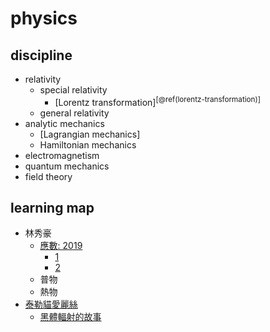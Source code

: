 # physics

## discipline

- relativity
  - special relativity
    - [Lorentz transformation]^[\@ref(lorentz-transformation)]^
  - general relativity
- analytic mechanics
  - [Lagrangian mechanics]
  - Hamiltonian mechanics
- electromagnetism
- quantum mechanics
- field theory

::: {show-in="html"}

## learning map

- 林秀豪
  - [應數: 2019](https://www.youtube.com/playlist?list=PLS0SUwlYe8cyfYWKPb8v55pCqfw0MnL0T)
    - [1](https://www.youtube.com/playlist?list=PLS0SUwlYe8cy7eNFtSWru7EtJ_yXM94YH)
    - [2](https://www.youtube.com/playlist?list=PLS0SUwlYe8cxiepObAy7dGDs29AdViZdj)
  - 普物
  - 熱物
- [泰勒貓愛麗絲](https://space.bilibili.com/11008987/channel/series)
  - [黑體輻射的故事](https://space.bilibili.com/11008987/channel/collectiondetail?sid=1643054)

:::